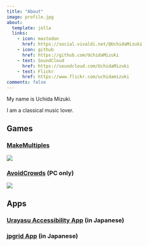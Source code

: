 ```yaml
---
title: "About"
image: profile.jpg
about:
  template: jolla
  links:
    - icon: mastodon
      href: https://social.vivaldi.net/@UchidaMizuki
    - icon: github
      href: https://github.com/UchidaMizuki
    - text: SoundCloud
      href: https://soundcloud.com/UchidaMizuki
    - text: Flickr
      href: https://www.flickr.com/uchidamizuki
comments: false
---
```


My name is Uchida Mizuki.

I am a classical music lover.

## Games

### [MakeMultiples](https://uchidamizuki.github.io/make-multiples/)

[![](https://raw.githubusercontent.com/UchidaMizuki/make-multiples/main/make-multiples-capture.png)](https://uchidamizuki.github.io/make-multiples/)

### [AvoidCrowds](https://uchidamizuki.github.io/avoid-crowds/) (PC only)

[![](https://raw.githubusercontent.com/UchidaMizuki/avoid-crowds/main/avoid-crowds-capture.png)](https://uchidamizuki.github.io/avoid-crowds/)

## Apps

### [Urayasu Accessibility App](https://uchidamizuki.shinyapps.io/urayasu-accessibility-app/) (in Japanese)

### [jpgrid App](https://uchidamizuki.shinyapps.io/jpgrid-app/) (in Japanese)
